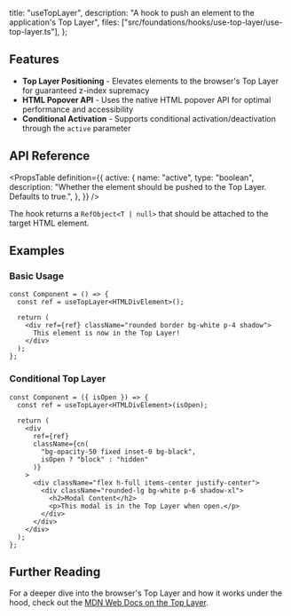   title: "useTopLayer",
  description: "A hook to push an element to the application's Top Layer",
  files: ["src/foundations/hooks/use-top-layer/use-top-layer.ts"],
};

## Features

- **Top Layer Positioning** - Elevates elements to the browser's Top Layer for guaranteed z-index supremacy
- **HTML Popover API** - Uses the native HTML popover API for optimal performance and accessibility
- **Conditional Activation** - Supports conditional activation/deactivation through the `active` parameter

## API Reference

<PropsTable
  definition={{
    active: {
      name: "active",
      type: "boolean",
      description:
        "Whether the element should be pushed to the Top Layer. Defaults to true.",
    },
  }}
/>

The hook returns a `RefObject<T | null>` that should be attached to the target HTML element.

## Examples

### Basic Usage

```tsx
const Component = () => {
  const ref = useTopLayer<HTMLDivElement>();

  return (
    <div ref={ref} className="rounded border bg-white p-4 shadow">
      This element is now in the Top Layer!
    </div>
  );
};
```

### Conditional Top Layer

```tsx
const Component = ({ isOpen }) => {
  const ref = useTopLayer<HTMLDivElement>(isOpen);

  return (
    <div
      ref={ref}
      className={cn(
        "bg-opacity-50 fixed inset-0 bg-black",
        isOpen ? "block" : "hidden"
      )}
    >
      <div className="flex h-full items-center justify-center">
        <div className="rounded-lg bg-white p-6 shadow-xl">
          <h2>Modal Content</h2>
          <p>This modal is in the Top Layer when open.</p>
        </div>
      </div>
    </div>
  );
};
```

## Further Reading

For a deeper dive into the browser's Top Layer and how it works under the hood, check out the [MDN Web Docs on the Top Layer](https://developer.mozilla.org/en-US/docs/Glossary/Top_layer).
